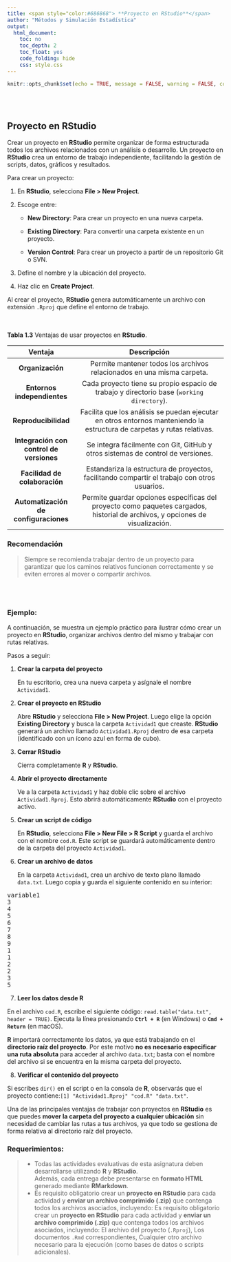 ```yaml
---
title: <span style="color:#686868"> **Proyecto en RStudio**</span>
author: "Métodos y Simulación Estadística"
output:
  html_document:
    toc: no
    toc_depth: 2
    toc_float: yes
    code_folding: hide
    css: style.css
---
```


```r
knitr::opts_chunk$set(echo = TRUE, message = FALSE, warning = FALSE, comment = NA)

```

<br/><br/>
<h2>Proyecto en RStudio</h2>


Crear un proyecto en **RStudio** permite organizar de forma estructurada todos los archivos relacionados con un análisis o desarrollo. Un proyecto en **RStudio** crea un entorno de trabajo independiente, facilitando la gestión de scripts, datos, gráficos y resultados.

Para crear un proyecto:

1. En **RStudio**, selecciona **File > New Project**.

2. Escoge entre:

   - **New Directory**: Para crear un proyecto en una nueva carpeta.
   
   - **Existing Directory**: Para convertir una carpeta existente en un proyecto.
   
   - **Version Control**: Para crear un proyecto a partir de un repositorio Git o SVN.
   
3. Define el nombre y la ubicación del proyecto.

4. Haz clic en **Create Project**.

Al crear el proyecto, **RStudio** genera automáticamente un archivo con extensión `.Rproj` que define el entorno de trabajo.


<br/><br/>
**Tabla 1.3** Ventajas de usar proyectos en **RStudio**.

| Ventaja                         | Descripción                                                                 |
|:---------------------------------:|:--------------------------------------------------------------------------:|
| **Organización**                 | Permite mantener todos los archivos relacionados en una misma carpeta.    |
| **Entornos independientes**      | Cada proyecto tiene su propio espacio de trabajo y directorio base (`working directory`). |
| **Reproducibilidad**             | Facilita que los análisis se puedan ejecutar en otros entornos manteniendo la estructura de carpetas y rutas relativas. |
| **Integración con control de versiones** | Se integra fácilmente con Git, GitHub y otros sistemas de control de versiones. |
| **Facilidad de colaboración**    | Estandariza la estructura de proyectos, facilitando compartir el trabajo con otros usuarios. |
| **Automatización de configuraciones** | Permite guardar opciones específicas del proyecto como paquetes cargados, historial de archivos, y opciones de visualización. |




<div class="caja-nota">
<h3>Recomendación</h3>
> Siempre se recomienda trabajar dentro de un proyecto para garantizar que los caminos relativos funcionen correctamente y se eviten errores al mover o compartir archivos.  
</div>



</br></br>
<div class="caja-ejemplo">
<h3>Ejemplo:</h3>
<p>

A continuación, se muestra un ejemplo práctico para ilustrar cómo crear un proyecto en **RStudio**, organizar archivos dentro del mismo y trabajar con rutas relativas.

Pasos a seguir:

1. **Crear la carpeta del proyecto** 

   En tu escritorio, crea una nueva carpeta y asígnale el nombre `Actividad1`.

2. **Crear el proyecto en RStudio**  

   Abre **RStudio** y selecciona **File > New Project**.  Luego elige la opción **Existing Directory** y busca la carpeta `Actividad1` que creaste.  **RStudio** generará un archivo llamado `Actividad1.Rproj` dentro de esa carpeta (identificado con un ícono azul en forma de cubo).

3. **Cerrar RStudio**  

   Cierra completamente **R** y **RStudio**.

4. **Abrir el proyecto directamente** 

   Ve a la carpeta `Actividad1` y haz doble clic sobre el archivo `Actividad1.Rproj`.  Esto abrirá automáticamente **RStudio** con el proyecto activo.

5. **Crear un script de código** 

   En **RStudio**, selecciona **File > New File > R Script** y guarda el archivo con el nombre `cod.R`.  Este script se guardará automáticamente dentro de la carpeta del proyecto `Actividad1`.

6. **Crear un archivo de datos** 

   En la carpeta `Actividad1`, crea un archivo de texto plano llamado `data.txt`. Luego copia y guarda el siguiente contenido en su interior:

<pre>
variable1 
3 
4 
5 
6 
7 
8 
9 
1 
1 
2 
2 
3 
5
</pre>


7. **Leer los datos desde R**  

En el archivo `cod.R`, escribe el siguiente código: `read.table("data.txt", header = TRUE)`. Ejecuta la línea presionando **`Ctrl + R`** (en Windows) o **`Cmd + Return`** (en macOS).

**R** importará correctamente los datos, ya que está trabajando en el **directorio raíz del proyecto**. Por este  motivo **no es necesario especificar una ruta absoluta** para acceder al archivo `data.txt`; basta con el nombre del archivo si se encuentra en la misma carpeta del proyecto.

8. **Verificar el contenido del proyecto**  

Si escribes `dir()` en el script o en la consola de **R**, observarás que el proyecto contiene:`[1] "Actividad1.Rproj" "cod.R" "data.txt"`.

Una de las principales ventajas de trabajar con proyectos en **RStudio** es que puedes **mover la carpeta del proyecto a cualquier ubicación** sin necesidad de cambiar las rutas a tus archivos, ya que todo se gestiona de forma relativa al directorio raíz del proyecto.

</p>
</div>

<div class="caja-nota">
<h3>Requerimientos:</h3>
> - Todas las actividades evaluativas de esta asignatura deben desarrollarse utilizando **R** y **RStudio**.  
Además, cada entrega debe presentarse en **formato HTML** generado mediante **RMarkdown**.  
>-  Es requisito obligatorio crear un **proyecto en RStudio** para cada actividad y **enviar un archivo comprimido (.zip)** que contenga todos los archivos asociados, incluyendo: Es requisito obligatorio crear un **proyecto en RStudio** para cada actividad y **enviar un archivo comprimido (.zip)** que contenga todos los archivos asociados, incluyendo: El archivo del proyecto (`.Rproj`), Los documentos `.Rmd` correspondientes, Cualquier otro archivo necesario para la ejecución (como bases de datos o scripts adicionales).
</div>



